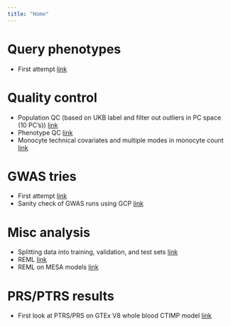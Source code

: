 ```yaml
---
title: "Home"
---
```


# Query phenotypes

* First attempt [link](first_query.html)

# Quality control

* Population QC (based on UKB label and filter out outliers in PC space (10 PC's)) [link](population_assignment.html)
* Phenotype QC [link](phenotype_qc.html)
* Monocyte technical covariates and multiple modes in monocyte count [link](query_monocyte_covar.html)

# GWAS tries

* First attempt [link](first_gwas_compare.html)
* Sanity check of GWAS runs using GCP [link](check_gwas_run.html)

# Misc analysis

* Splitting data into training, validation, and test sets [link](split_individuals.html)
* REML [link](regulability_gcta.html)
* REML on MESA models [link](regulability_mesa.html)

# PRS/PTRS results

* First look at PTRS/PRS on GTEx V8 whole blood CTIMP model [link](first_look_at_ptrs_prs.html)

